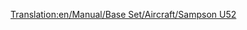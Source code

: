 [[Translation:en/Manual/Base Set/Aircraft/Sampson U52]]



{{de/Manual/Base Set/Aircraft/Flugzeug|Name=Sampson U52
|Image=[[File:en/Manual/Base Set/Aircraft/JunkersJU52.png|Sampson U52]]
|Kosten=28,710 (57.420)
|Geschwindigkeit=473 (296)
|Jährlich=2,390 (4.780)
|Erschienen=1928
|Lebensdauer=20
|Kapazität=25 Passagiere & 4 Säcke Post
|
|Beschreibung=Der Sampson U52 ist das erste Flugzeug im Spiel und ist deswegen relativ klein, aber teuer.
|Entsprechend=[http://de.wikipedia.org/wiki/Junkers_Ju_52/3m Junkers Ju 52]
}}